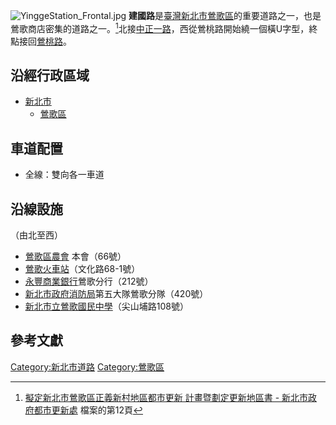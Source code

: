 {{Otheruses|建國路|other=同名或類似名的其它條目描述}}
{{Infobox TwRoad2|
|bgcolorh=darkgreen
|colorh=white
|name=建國路
|enname=Jianguo Rd.
|level=市區道路
|length=2.03
|start=[[File:TW_CHW114.svg|24px]][[中正路_(鶯歌區)|中正一路]]
|end=[[File:TW_CHW110.svg|24px]][[鶯桃路|鶯桃路]]
|junc=[[File:TW_CHW114.svg|24px]][[中正路_(鶯歌區)|中正一路]]、[[仁愛路_(鶯歌區)|仁愛路]]<br/>[[育英街|育英街]]、[[國華路_(鶯歌區)|國華路]]、[[File:TW_CHW110.svg|24px]][[鶯桃路|鶯桃路]]<br/>
}}

[[File:YinggeStation_Frontal.jpg|thumb]]
'''建國路'''是[[臺灣|臺灣]][[新北市|新北市]][[鶯歌區|鶯歌區]]的重要道路之一，也是鶯歌商店密集的道路之一。<ref>[https://www.uro.ntpc.gov.tw/archive/file/2014060351339.pdf 擬定新北市鶯歌區正義新村地區都市更新 計畫暨劃定更新地區書 - 新北市政府都市更新處] {{Wayback|url=https://www.uro.ntpc.gov.tw/archive/file/2014060351339.pdf |date=20190207015454 }}檔案的第12頁</ref>北接[[中正路_(鶯歌區)|中正一路]]，西從鶯桃路開始繞一個橫U字型，終點接回[[鶯桃路|鶯桃路]]。

==沿經行政區域==
*[[新北市|新北市]]
**[[鶯歌區|鶯歌區]]

==車道配置==
*全線：雙向各一車道

==沿線設施==
（由北至西）
*[http://www.yingge.org.tw/ 鶯歌區農會] {{Wayback|url=http://www.yingge.org.tw/ |date=20150402090757 }}本會（66號）
*[[鶯歌火車站|鶯歌火車站]]（文化路68-1號）
*[[永豐商業銀行|永豐商業銀行]]鶯歌分行（212號）
*[[新北市政府消防局|新北市政府消防局]]第五大隊鶯歌分隊（420號）
*[[新北市立鶯歌國民中學|新北市立鶯歌國民中學]]（尖山埔路108號）

==參考文獻==
{{reflist}}

{{TW-road-stub}}
{{DEFAULTSORT:Jianguo Road}}

[[Category:新北市道路|Category:新北市道路]]
[[Category:鶯歌區|Category:鶯歌區]]